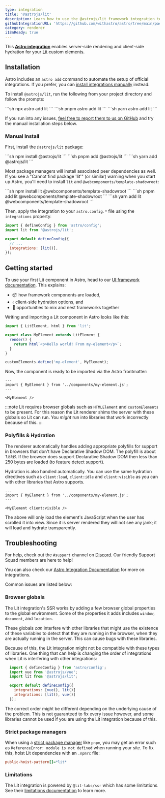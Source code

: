```yaml
---
type: integration
title: '@astrojs/lit'
description: Learn how to use the @astrojs/lit framework integration to extend component support in your Astro project.
githubIntegrationURL: 'https://github.com/withastro/astro/tree/main/packages/integrations/lit/'
category: renderer
i18nReady: true
---
```


This **[Astro integration][astro-integration]** enables server-side rendering and client-side hydration for your [Lit](https://lit.dev/) custom elements.

## Installation

Astro includes an `astro add` command to automate the setup of official integrations. If you prefer, you can [install integrations manually](#manual-install) instead.

To install `@astrojs/lit`, run the following from your project directory and follow the prompts:

<PackageManagerTabs>
  <Fragment slot="npm">
    ```sh
    npx astro add lit
    ```
  </Fragment>
  <Fragment slot="pnpm">
    ```sh
    pnpm astro add lit
    ```
  </Fragment>
  <Fragment slot="yarn">
    ```sh
    yarn astro add lit
    ```
  </Fragment>
</PackageManagerTabs>

If you run into any issues, [feel free to report them to us on GitHub](https://github.com/withastro/astro/issues) and try the manual installation steps below.

### Manual Install

First, install the `@astrojs/lit` package:

<PackageManagerTabs>
  <Fragment slot="npm">
  ```sh
  npm install @astrojs/lit
  ```
  </Fragment>
  <Fragment slot="pnpm">
  ```sh
  pnpm add @astrojs/lit
  ```
  </Fragment>
  <Fragment slot="yarn">
  ```sh
  yarn add @astrojs/lit
  ```
  </Fragment>
</PackageManagerTabs>

Most package managers will install associated peer dependencies as well. If you see a "Cannot find package 'lit'" (or similar) warning when you start up Astro, you'll need to install `lit` and `@webcomponents/template-shadowroot`:

<PackageManagerTabs>
  <Fragment slot="npm">
  ```sh
  npm install lit @webcomponents/template-shadowroot
  ```
  </Fragment>
  <Fragment slot="pnpm">
  ```sh
  pnpm add lit @webcomponents/template-shadowroot
  ```
  </Fragment>
  <Fragment slot="yarn">
  ```sh
  yarn add lit @webcomponents/template-shadowroot
  ```
  </Fragment>
</PackageManagerTabs>

Then, apply the integration to your `astro.config.*` file using the `integrations` property:

```js ins={2} ins="lit()" title="astro.config.mjs"
import { defineConfig } from 'astro/config';
import lit from '@astrojs/lit';

export default defineConfig({
  // ...
  integrations: [lit()],
});
```

## Getting started

To use your first Lit component in Astro, head to our [UI framework documentation][astro-ui-frameworks]. This explains:

* 📦 how framework components are loaded,
* 💧 client-side hydration options, and
* 🤝 opportunities to mix and nest frameworks together

Writing and importing a Lit component in Astro looks like this:

```js title="src/components/my-element.js"
import { LitElement, html } from 'lit';

export class MyElement extends LitElement {
  render() {
    return html`<p>Hello world! From my-element</p>`;
  }
}

customElements.define('my-element', MyElement);
```

Now, the component is ready to be imported via the Astro frontmatter:

```astro title="src/pages/index.astro"
---
import { MyElement } from '../components/my-element.js';
---

<MyElement />
```

:::note
Lit requires browser globals such as `HTMLElement` and `customElements` to be present. For this reason the Lit renderer shims the server with these globals so Lit can run. You *might* run into libraries that work incorrectly because of this.
:::

### Polyfills & Hydration

The renderer automatically handles adding appropriate polyfills for support in browsers that don't have Declarative Shadow DOM. The polyfill is about *1.5kB*. If the browser does support Declarative Shadow DOM then less than 250 bytes are loaded (to feature detect support).

Hydration is also handled automatically. You can use the same hydration directives such as `client:load`, `client:idle` and `client:visible` as you can with other libraries that Astro supports.

```astro
---
import { MyElement } from '../components/my-element.js';
---

<MyElement client:visible />
```

The above will only load the element's JavaScript when the user has scrolled it into view. Since it is server rendered they will not see any jank; it will load and hydrate transparently.

## Troubleshooting

For help, check out the `#support` channel on [Discord](https://astro.build/chat). Our friendly Support Squad members are here to help!

You can also check our [Astro Integration Documentation][astro-integration] for more on integrations.

Common issues are listed below:

### Browser globals

The Lit integration's SSR works by adding a few browser global properties to the global environment. Some of the properties it adds includes `window`, `document`, and `location`.

These globals *can* interfere with other libraries that might use the existence of these variables to detect that they are running in the browser, when they are actually running in the server. This can cause bugs with these libraries.

Because of this, the Lit integration might not be compatible with these types of libraries. One thing that can help is changing the order of integrations when Lit is interfering with other integrations:

```js lang="js" title="astro.config.mjs" ins={7} del={6}
  import { defineConfig } from 'astro/config';
  import vue from '@astrojs/vue';
  import lit from '@astrojs/lit';

  export default defineConfig({
    integrations: [vue(), lit()]
    integrations: [lit(), vue()]
  });
```

The correct order might be different depending on the underlying cause of the problem. This is not guaranteed to fix every issue however, and some libraries cannot be used if you are using the Lit integration because of this.

### Strict package managers

When using a [strict package manager](https://pnpm.io/pnpm-vs-npm#npms-flat-tree) like `pnpm`, you may get an error such as `ReferenceError: module is not defined` when running your site. To fix this, hoist Lit dependencies with an `.npmrc` file:

```ini title=".npmrc"
public-hoist-pattern[]=*lit*
```

### Limitations

The Lit integration is powered by `@lit-labs/ssr` which has some limitations. See their [limitations documentation](https://www.npmjs.com/package/@lit-labs/ssr#user-content-notes-and-limitations) to learn more.

[astro-integration]: /en/guides/integrations-guide/

[astro-ui-frameworks]: /en/guides/framework-components/#using-framework-components
